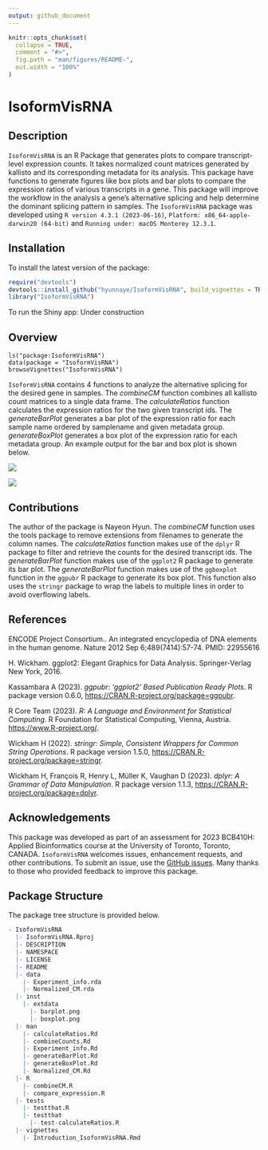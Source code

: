 ```yaml
---
output: github_document
---
```


<!-- README.md is generated from README.Rmd. Please edit that file -->

```r
knitr::opts_chunk$set(
  collapse = TRUE,
  comment = "#>",
  fig.path = "man/figures/README-",
  out.width = "100%"
)
```
# IsoformVisRNA

<!-- badges: start -->
<!-- badges: end -->

## Description

`IsoformVisRNA` is an R Package that generates plots to compare transcript-level expression counts. 
It takes normalized count matrices generated by kallisto and its corresponding metadata for its analysis.
This package have functions to generate figures like box plots and bar plots to compare the expression ratios of various transcripts in a gene.
This package will improve the workflow in the analysis a gene’s alternative splicing and help determine the dominant splicing pattern in samples.
The `IsoformVisRNA` package was developed using `R version 4.3.1 (2023-06-16)`, `Platform: x86_64-apple-darwin20 (64-bit)` and `Running under: macOS Monterey 12.3.1`.


## Installation

To install the latest version of the package:
``` r
require("devtools")
devtools::install_github("hyunnaye/IsoformVisRNA", build_vignettes = TRUE)
library("IsoformVisRNA")
```
To run the Shiny app: Under construction


## Overview

```
ls("package:IsoformVisRNA")
data(package = "IsoformVisRNA") 
browseVignettes("IsoformVisRNA")
```
`IsoformVisRNA` contains 4 functions to analyze the alternative splicing for the desired gene in samples. The *combineCM* function combines all kallisto count matrices to a single data frame. The *calculateRatios* function calculates the expression ratios for the two given transcript ids. The *generateBarPlot* generates a bar plot of the expression ratio for each sample name ordered by samplename and given metadata group. *generateBoxPlot* generates a box plot of the expression ratio for each metadata group. An example output for the bar and box plot is shown below.

![](./inst/extdata/barplot.png)

![](./inst/extdata/boxplot.png)


## Contributions

The author of the package is Nayeon Hyun. The *combineCM* function uses the tools package to remove extensions from filenames to generate the column names. The *calculateRatios* function makes use of the `dplyr` R package to filter and retrieve the counts for the desired transcript ids. The *generateBarPlot* function makes use of the `ggplot2` R package to generate its bar plot. The *generateBarPlot* function makes use of the `ggboxplot` function in the `ggpubr` R package to generate its box plot. This function also uses the `stringr` package to wrap the labels to multiple lines in order to avoid overflowing labels.


## References

  ENCODE Project Consortium.. An integrated encyclopedia of DNA elements in the human genome. Nature 2012 Sep 6;489(7414):57-74. PMID: 22955616
  
  H. Wickham. ggplot2: Elegant Graphics for Data Analysis. Springer-Verlag New York, 2016.
  
  Kassambara A (2023). _ggpubr: 'ggplot2' Based Publication Ready Plots_. R package version 0.6.0,
  <https://CRAN.R-project.org/package=ggpubr>.
  
  R Core Team (2023). _R: A Language and Environment for Statistical Computing_. R Foundation for Statistical
  Computing, Vienna, Austria. <https://www.R-project.org/>.
  
  Wickham H (2022). _stringr: Simple, Consistent Wrappers for Common String Operations_. R package version
  1.5.0, <https://CRAN.R-project.org/package=stringr>.
  
  Wickham H, François R, Henry L, Müller K, Vaughan D (2023). _dplyr: A Grammar of Data Manipulation_. R
  package version 1.1.3, <https://CRAN.R-project.org/package=dplyr>.
  

## Acknowledgements

This package was developed as part of an assessment for 2023 BCB410H: Applied Bioinformatics course at the University of Toronto, Toronto, CANADA. `IsoformVisRNA` welcomes issues, enhancement requests, and other contributions. To submit an issue, use the [GitHub issues](https://github.com/hyunnaye/IsoformVisRNA/issues). Many thanks to those who provided feedback to improve this package.


## Package Structure

The package tree structure is provided below.

``` r
- IsoformVisRNA
  |- IsoformVisRNA.Rproj
  |- DESCRIPTION
  |- NAMESPACE
  |- LICENSE
  |- README
  |- data
    |- Experiment_info.rda
    |- Normalized_CM.rda
  |- inst
    |- extdata
      |- barplot.png
      |- boxplot.png
  |- man
    |- calculateRatios.Rd
    |- combineCounts.Rd
    |- Experiment_info.Rd
    |- generateBarPlot.Rd
    |- generateBoxPlot.Rd
    |- Normalized_CM.Rd
  |- R
    |- combineCM.R
    |- compare_expression.R
  |- tests
    |- testthat.R
    |- testthat
      |- test-calculateRatios.R
  |- vignettes
    |- Introduction_IsoformVisRNA.Rmd
```
